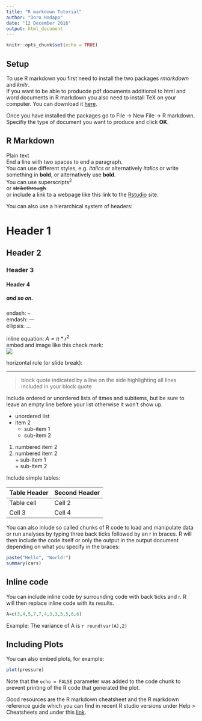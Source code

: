 ```yaml
---
title: "R markdown Tutorial"
author: "Doro Hodapp"
date: "12 December 2016"
output: html_document
---
```


```r
knitr::opts_chunk$set(echo = TRUE)
```

## Setup  
To use R markdown you first need to install the two packages *rmarkdown* and *knitr*.  
If you want to be able to producde pdf documents additional to html and word documents in R markdown
you also need to install TeX on your computer. You can download it [here](http://www.chip.de/downloads/Texmaker_59803268.html).    
  
Once you have installed the packages go to File -> New File -> R markdown. Specifiy the type of document you want to produce and click **OK**.  

## R Markdown

Plain text  
End a line with two spaces to end a paragraph.  
You can use different styles, e.g. *italics* or alternatively _italics_
or write something in **bold**, or alternatively use __bold__.  
You can use superscripts^2^  
or ~~strikethrough~~  
or include a link to a webpage like this link to the [Rstudio](www.rstudio.com) site.  

You can also use a hierarchical system of headers:

# Header 1  
##  Header 2  
###  Header 3  
####  Header 4  
#####  and so on.  
  
endash: --       
emdash: ---  
ellipsis: ...  

inline equation: $A = \pi*r^{2}$  
embed and image like this check mark:   
![](Check mark.png)  

horizontal rule (or slide break):

***  
  
>block quote indicated by a line on the side highlighting all lines included in your block quote
  
Include ordered or unordered lists of itmes and subitems, but be sure to leave an empty line before your list otherwise it won't show up.  
  
  * unordered list  
  * item 2  
    + sub-item 1  
    + sub-item 2  
    
      
      
  1. numbered item 2  
  2. numbered item 2  
    + sub-item 1  
    + sub-item 2  
    
    
 
  
Include simple tables:  
  
Table Header | Second Header  
------------ | -------------  
Table cell   | Cell 2  
Cell 3       | Cell 4  

    
You can also inlude so called chunks of R code to load and manipulate data or run analyses by typing 
three back ticks followed by an r in braces. R will then include the code itself or only the output in the output document depending on what you specify in the braces:  

```r
paste("Hello", "World!")
summary(cars)
```


## Inline code

You can include inline code by surrounding code with back ticks and r.
R will then replace inline code with its results.

```r
A=c(3,4,5,7,7,4,3,3,5,5,6,6)

```

Example: The variance of A is `r round(var(A),2)`


## Including Plots

You can also embed plots, for example:

```r
plot(pressure)
```

Note that the `echo = FALSE` parameter was added to the code chunk to prevent printing of the R code that generated the plot.

Good resources are the R markdown cheatsheet and the R markdown reference guide which you can find in recent R studio versions under Help > Cheatsheets and under this [link](http://yihui.name/knitr/).